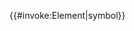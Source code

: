 <noinclude>
{{documentation}}
<!--
分類及跨維基鏈接請放到/doc副頁中。
--></noinclude><includeonly>{{#invoke:Element|symbol}}</includeonly>